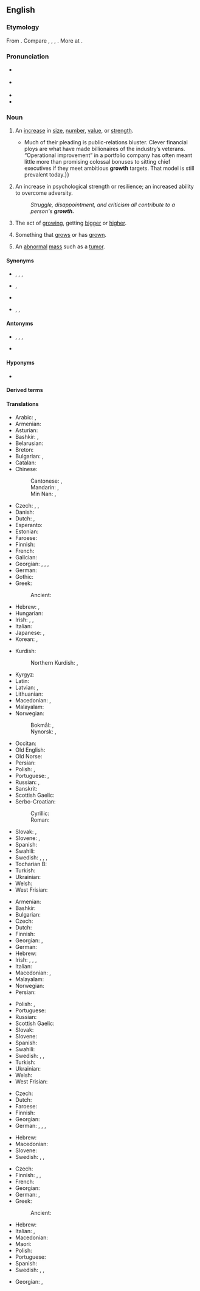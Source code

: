 ==English==
{{wikipedia}}

===Etymology===
{{root|en|ine-pro|*gʰreh₁-}}
From {{suffix|en|grow|th}}. Compare {{cog|ofs|grēd}} {{gloss|"meadow, pasture"; > {{cog|frr|greyde|t=growth, pasture}}}}, {{cog|gmh|gruote}}, {{m|gmh|gruot|t=greens, fresh growth, shoot}}, {{cog|non|gróðr}} {{gloss|"growth, crop"; > {{cog|fo|grøði}}, {{cog|da|grøde|t=fruits}}, {{cog|sv|gröda|t=crop, harvest}}}}. More at {{l|en|grow}}.

===Pronunciation===
* {{a|GenAm}} {{IPA|en|/ɡɹoʊθ/}}
* {{a|RP}} {{IPA|en|/ɡɹəʊθ/}}
* {{audio|en|en-us-growth.ogg|Audio (US)}}
* {{rhymes|en|əʊθ|s=1}}

===Noun===
{{en-noun|~}}

# An [[increase]] in [[size]], [[number]], [[value]], or [[strength]].
#* {{quote-journal|en|date=2013-06-22|volume=407|issue=8841|page=70|magazine={{w|The Economist}}
|title=[http://www.economist.com/news/finance-and-economics/21579879-buy-out-firm-really-does-focus-operational-improvements-engineers Engineers of a different kind]
|passage=Private-equity nabobs bristle at being dubbed mere financiers.{{...}}Much of their pleading is public-relations bluster. Clever financial ploys are what have made billionaires of the industry’s veterans. “Operational improvement” in a portfolio company has often meant little more than promising colossal bonuses to sitting chief executives if they meet ambitious '''growth''' targets. That model is still prevalent today.}}
# An increase in psychological strength or resilience; an increased ability to overcome adversity.
#: ''Struggle, disappointment, and criticism all contribute to a person's '''growth.'''''
#: {{ux|en|'''Growth''' was dampened by a softening of the global economy in 2001, but picked up in the subsequent years due to strong growth in China.}}
# {{lb|en|biology}} The act of [[growing]], getting [[bigger]] or [[higher]].
# {{lb|en|biology}} Something that [[grow]]s or has [[grown]].
# {{lb|en|pathology}} An [[abnormal]] [[mass]] such as a [[tumor]].

====Synonyms====
* {{sense|increase in size}} {{l|en|enlargement}}, {{l|en|expansion}}, {{l|en|increase}}, {{l|en|increment}}
* {{sense|act of growing}} {{l|en|development}}, {{l|en|maturation}}
* {{sense|something that grows or has grown}} {{l|en|vegetation}}
* {{sense|pathology: abnormal mass such as a tumor}} {{l|en|outgrowth}}, {{l|en|cancer}}, {{l|en|mass}}

====Antonyms====
* {{sense|increase in size}} {{l|en|contraction}}, {{l|en|decrease}}, {{l|en|decrement}}, {{l|en|reduction}}
* {{sense|act of growing}} {{l|en|nondevelopment}}

====Hyponyms====
* {{sense|pathology: abnormal mass such as a tumor}} {{l|en|tumor}}

====Derived terms====
{{der3|en|title=Terms derived from ''growth''|economic growth|growth factor|growth hacker|growth hormone|growth medium|growth ring|growth spurt|growth stock|growthy|outgrowth|overgrowth|negative growth|undergrowth|zero growth}}

====Translations====
{{trans-top|increase in size}}
* Arabic: {{t|ar|تَنْمِيَة|f}}, {{t|ar|نُمُو}}
* Armenian: {{t+|hy|աճ}}
* Asturian: {{t|ast|crecimientu|m}}
* Bashkir: {{t|ba|ҙурайыу|sc=Cyrl}}, {{t|ba|үҫеш|sc=Cyrl}}
* Belarusian: {{t|be|рост|m}}
* Breton: {{t+|br|kresk}}
* Bulgarian: {{t+|bg|расте́ж|m|sc=Cyrl}}, {{t+|bg|ръст|m}}
* Catalan: {{t+|ca|creixement|m}}
* Chinese:
*: Cantonese: {{t|yue|生長|sc=Hani}}, {{t|yue|生长|tr=sang1 zoeng2|sc=Hani}}
*: Mandarin: {{t+|cmn|生長|sc=Hani}}, {{t+|cmn|生长|tr=shēngzhǎng|sc=Hani}}
*: Min Nan: {{t+|nan|生長|sc=Hani}}, {{t|nan|生长|tr=sing-tióng|sc=Hani}}
* Czech: {{t+|cs|růst|m}}, {{t+|cs|vzrůst|m}}, {{t+|cs|nárůst|m}}
* Danish: {{t|da|vækst|c}}
* Dutch: {{t+|nl|groei|m}}, {{t+|nl|toename}}
* Esperanto: {{t|eo|kreskiĝo}}
* Estonian: {{t|et|kasv}}
* Faroese: {{t|fo|vøkstur|m}}
* Finnish: {{t+|fi|kasvu}}
* French: {{t+|fr|croissance|f}}
* Galician: {{t+|gl|crecemento|m}}
* Georgian: {{t|ka|ზრდა}}, {{t|ka|გაზრდა}}, {{t|ka|მატება}}, {{t|ka|მომატება}}
* German: {{t+|de|Wachstum|n}}
* Gothic: {{t|got|𐌿𐍃𐍅𐌰𐌷𐍃𐍄𐍃|f}}
* Greek: {{t+|el|ανάπτυξη|f}}
*: Ancient: {{t|grc|αὔξησις|f}}
* Hebrew: {{t|he|גדילה|f|tr=gdilɑ|sc=Hebr}}, {{t|he|צמיחה|f|tr=tsmiḥɑ|sc=Hebr}}
* Hungarian: {{t+|hu|növekedés}}
* Irish: {{t|ga|forás|m}}, {{t|ga|fás|m}}, {{t|ga|borrúlacht|f}}
* Italian: {{t+|it|crescita|f}}
* Japanese: {{qualifier|animals, economy}}{{t+|ja|成長|tr=せいちょう, seichō|sc=Jpan}}, {{qualifier|plants}} {{t+|ja|生長|tr=せいちょう, seichō|sc=Jpan}}
* Korean: {{t+|ko|성장}}, {{t+|ko|생장}}
{{trans-mid}}
* Kurdish:
*: Northern Kurdish: {{t+|kmr|girbûn}}, {{t+|kmr|gewrebûn}}
* Kyrgyz: {{t+|ky|өсүм}}
* Latin: {{t+|la|auctus|m}}
* Latvian: {{t|lv|augšana|f}}, {{t|lv|izaugsme|f}}
* Lithuanian: {{t+|lt|augimas|m}}
* Macedonian: {{t|mk|раст|m|sc=Cyrl}}, {{t|mk|развој|m|sc=Cyrl}} {{qualifier|development}}
* Malayalam: {{t+|ml|വളർച്ച}}
* Norwegian:
*: Bokmål: {{t|nb|vekst|m}}, {{t|nb|framvekst|m}}
*: Nynorsk: {{t|nn|vekst|m}}, {{t|nn|framvekst|m}}
* Occitan: {{t+|oc|creissença|f}}
* Old English: {{t|ang|æþelu|f|n}}
* Old Norse: {{t|non|vǫxtr}}
* Persian: {{t+|fa|رشد|tr=rošd|sc=fa-Arab}}
* Polish: {{t+|pl|wzrost|m-in}}, {{t+|pl|rozwój|m-in}}
* Portuguese: {{t+|pt|acréscimo|m}}, {{t+|pt|crescimento}}
* Russian: {{t+|ru|рост|m}}, {{t+|ru|разви́тие|n}} {{qualifier|development}}
* Sanskrit: {{t+|sa|उपचय|m}}
* Scottish Gaelic: {{t|gd|fàs|m}}
* Serbo-Croatian:
*: Cyrillic: {{t|sh|раст|m}}
*: Roman: {{t+|sh|rast|m}}
* Slovak: {{t|sk|rast|m}}, {{t|sk|vzrast|m}}
* Slovene: {{t+|sl|rast|f}}, {{t|sl|porast|f}}
* Spanish: {{t+|es|crecimiento|m}}
* Swahili: {{t+|sw|ukuaji}}
* Swedish: {{t+|sv|stigande|n}}, {{t+|sv|tilltagande|n}}, {{t+|sv|tillväxt|c}}, {{t+|sv|utvidgning|c}}
* Tocharian B: {{t|txb|tsamo}}
* Turkish: {{t+|tr|büyüme}}
* Ukrainian: {{t|uk|ріст|m}}
* Welsh: {{t|cy|cynnydd|m}}
* West Frisian: {{t|fy|groei|c}} {{t|fy|oanwaaks|c}}
{{trans-bottom}}

{{trans-top|act of growing}}
* Armenian: {{t+|hy|աճ}}
* Bashkir: {{t|ba|үҫеш|sc=Cyrl}}
* Bulgarian: {{t+|bg|нарастване|n|sc=Cyrl}}
* Czech: {{t+|cs|růst|m}}
* Dutch: {{t+|nl|groei|m}}
* Finnish: {{t+|fi|kasvu}}
* Georgian: {{t|ka|ზრდა}}, {{t|ka|გაზრდა}}
* German: {{t+|de|Wachstum|n}}
* Hebrew: {{t|he|צמיחה|f|tr=tsmiḥɑ|sc=Hebr}}
* Irish: {{t|ga|breisiú|m}}, {{t|ga|forás|m}}, {{t|ga|fás|m}}, {{t|ga|borrúlacht|f}}
* Italian: {{t+|it|crescita|f}}
* Macedonian: {{t|mk|раст|m|sc=Cyrl}}, {{t|mk|растење|n|sc=Cyrl}}
* Malayalam: {{t+|ml|വളർച്ച}}
* Norwegian: {{t|no|vekst}}
* Persian: {{t+|fa|رویش|tr=ruyeš|sc=fa-Arab}}
{{trans-mid}}
* Polish: {{t+|pl|rośnięcie|n}}, {{t+|pl|wzrastanie|n}} {{qualifier|literary}}
* Portuguese: {{t+|pt|crescimento|m}}
* Russian: {{t+|ru|рост|m}}
* Scottish Gaelic: {{t|gd|fàs|m}}
* Slovak: {{t|sk|rast|m}}
* Slovene: {{t+|sl|rast|f}}
* Spanish: {{t+|es|crecimiento|m}}
* Swahili: {{t+|sw|ukuaji}}
* Swedish: {{t+|sv|tillväxt|c}}, {{t+|sv|växt|c}}, {{t+|sv|utveckling|c}}
* Turkish: {{t+|tr|büyüme}}
* Ukrainian: {{t|uk|прирі́ст}}
* Welsh: {{t|cy|twf|m}}
* West Frisian: {{t|fy|groei|c}} {{t|fy|oanwaaks|c}}
{{trans-bottom}}

{{trans-top|something that grows or has grown}}
* Czech: {{t+|cs|porost|m}}
* Dutch: {{t+|nl|groei}}
* Faroese: {{t|fo|grøði|f}}
* Finnish: {{t+|fi|kasvu}}
* Georgian: {{t|ka|ნამატი}}
* German: {{t+|de|Bewuchs|m}}, {{t+|de|Vegetation|f}}, {{t+|de|Wuchs|m}}, {{t|de|Bewucherung|f}}
{{trans-mid}}
* Hebrew: {{t|he|צמחייה|f|tr=tsimḥiɑ|sc=Hebr}}
* Macedonian: {{t|mk|израсток|m|sc=Cyrl}}
* Slovene: {{t|sl|rastje|n}}
* Swedish: {{t+|sv|vegetation|c}}, {{t+|sv|växt|c}}, {{t+|sv|växtlighet|c}}
{{trans-bottom}}

{{trans-top|pathology: abnormal mass such as a tumor}}
* Czech: {{t|cs|bujení|n}}
* Finnish: {{t+|fi|kasvain}}, {{t|fi|kasvannainen}}, {{t+|fi|pesäke}}
* French: {{t+|fr|croissance|f}}
* Georgian: {{t-needed|ka}}
* German: {{t+|de|Geschwulst|f}}, {{t+|de|Wucherung|f}}
* Greek:
*: Ancient: {{t|grc|φῦμα|n}}
{{trans-mid}}
* Hebrew: {{t+|he|גידול|m|tr=gidul|sc=Hebr}}
* Italian: {{t+|it|crescita}}, {{t+|it|accrescimento|m}}
* Macedonian: {{t|mk|израсток|m|sc=Cyrl}}
* Maori: {{t|mi|ngene}} {{qualifier|benign and on the skin}}
* Polish: {{t+|pl|narośl|f}}
* Portuguese: {{t+|pt|crescimento}}
* Spanish: {{t+|es|crecimiento}}
* Swedish: {{t+|sv|svulst|c}}, {{t+|sv|växt|c}}, {{t+|sv|utväxt|c}}
{{trans-bottom}}

{{ttbc-top}}
* Georgian: {{t-check|ka|ზრდა}}, {{t-check|ka|ნამატი}}
{{trans-mid}}
{{trans-bottom}}